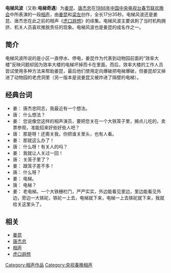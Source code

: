 '''电梯风波'''（又称:'''电梯奇遇'''）为[[姜昆|姜昆]]、[[唐杰忠|唐杰忠]]在[[1988年中国中央电视台春节联欢晚会|1988年中国中央电视台春节联欢晚会]]中所表演的一段[[相声|相声]]，由[[姜昆|姜昆]]和[[梁左|梁左]]创作，全长17分35秒。电梯风波还是姜昆、唐杰忠在此之前的相声《[[虎口遐想|虎口遐想]]》的续集。电梯风波主要讽刺了当时机构拥挤、机关人员喜欢推脱责任的现象。电梯风波也是姜昆的成名作之一。

== 简介 ==
电梯风波所说的是小区一直停水、停电，姜昆作为代表到动物园前面的“效率大楼”反映问题却因为效率大楼的电梯坏掉而卡在里面。而后，效率大楼的工作人员尝试使用多种方法来帮助姜昆，最后他们使用定向爆破把电梯爆破，但姜昆却又掉进了动物园的老虎洞里（另一版本是说姜昆又被炸进了隔壁的电梯）。

== 经典台词 ==
*姜： 唐杰忠同志，我最近有一个想法。 
*唐： 什么想法？ 
*姜： 您说像您这样的相声演员，要把您关在一个大铁笼子里，搁点儿吃的，卖票参观，准能招来好些好些人吧？ 
*唐： 那是呀！还甭关我，你把谁关里头，也有人看。 
*姜： 那就这么办了！ 
*唐： 什么呀！有关人的吗？ 
*姜： 我就让人关过一回！ 
*唐： 关笼子里了？ 
*姜： 跟笼子差不多！ 
*唐： 什么呀？ 
*姜： 电梯。 
*唐： 电梯？ 
*姜： 老电梯。一个大铁栅栏门，严严实实，外边能看见里边，里边能看见外边，旁边一大铁砣，铁砣一上去，电梯就下来，电梯一上去铁砣就下来，我就给关这里头了。 

== 相关 ==
*[[姜昆|姜昆]]
*[[唐杰忠|唐杰忠]]
*[[相声|相声]]
*[[虎口遐想|虎口遐想]]

[[Category:相声作品|Category:相声作品]]
[[Category:央视春晚相声|Category:央视春晚相声]]